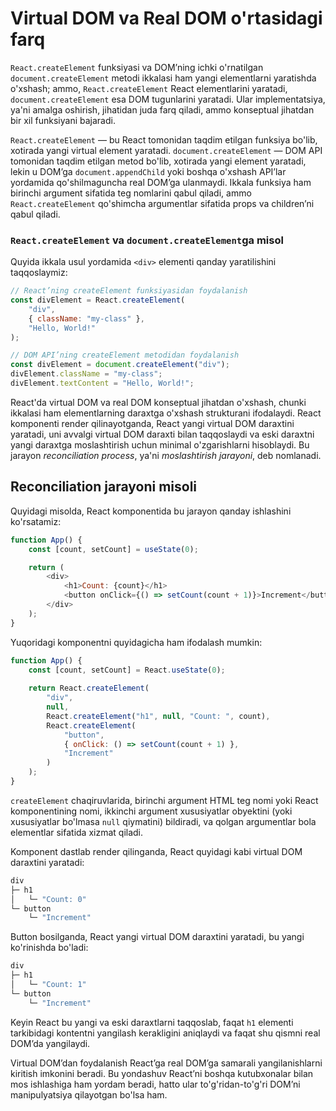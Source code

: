 # Virtual DOM va Real DOM o'rtasidagi farq

`React.createElement` funksiyasi va DOM’ning ichki o'rnatilgan `document.createElement` metodi ikkalasi ham yangi elementlarni yaratishda o'xshash; ammo, `React.createElement` React elementlarini yaratadi, `document.createElement` esa DOM tugunlarini yaratadi. Ular implementatsiya, ya'ni amalga oshirish, jihatidan juda farq qiladi, ammo konseptual jihatdan bir xil funksiyani bajaradi.

`React.createElement` — bu React tomonidan taqdim etilgan funksiya bo'lib, xotirada yangi virtual element yaratadi.
`document.createElement` — DOM API tomonidan taqdim etilgan metod bo'lib, xotirada yangi element yaratadi, lekin u DOM’ga `document.appendChild` yoki boshqa o'xshash API’lar yordamida qo'shilmaguncha real DOM’ga ulanmaydi.
Ikkala funksiya ham birinchi argument sifatida teg nomlarini qabul qiladi, ammo `React.createElement` qo'shimcha argumentlar sifatida props va children’ni qabul qiladi.

### `React.createElement` va `document.createElement`ga misol

Quyida ikkala usul yordamida `<div>` elementi qanday yaratilishini taqqoslaymiz:
``` js copy
// React’ning createElement funksiyasidan foydalanish
const divElement = React.createElement(
    "div",
    { className: "my-class" },
    "Hello, World!"
);

// DOM API’ning createElement metodidan foydalanish
const divElement = document.createElement("div");
divElement.className = "my-class";
divElement.textContent = "Hello, World!";
```

React'da virtual DOM va real DOM konseptual jihatdan o'xshash, chunki ikkalasi ham elementlarning daraxtga o'xshash strukturani ifodalaydi. React komponenti render qilinayotganda, React yangi virtual DOM daraxtini yaratadi, uni avvalgi virtual DOM daraxti bilan taqqoslaydi va eski daraxtni yangi daraxtga moslashtirish uchun minimal o'zgarishlarni hisoblaydi. Bu jarayon *reconciliation process*, ya'ni *moslashtirish jarayoni*, deb nomlanadi.

## Reconciliation jarayoni misoli

Quyidagi misolda, React komponentida bu jarayon qanday ishlashini ko'rsatamiz:

``` js copy
function App() {
    const [count, setCount] = useState(0);

    return (
        <div>
            <h1>Count: {count}</h1>
            <button onClick={() => setCount(count + 1)}>Increment</button>
        </div>
    );
}
```

Yuqoridagi komponentni quyidagicha ham ifodalash mumkin:
``` js copy
function App() {
    const [count, setCount] = React.useState(0);
    
    return React.createElement(
        "div",
        null,
        React.createElement("h1", null, "Count: ", count),
        React.createElement(
            "button",
            { onClick: () => setCount(count + 1) },
            "Increment"
        )
    );
}
```

`createElement` chaqiruvlarida, birinchi argument HTML teg nomi yoki React komponentining nomi, ikkinchi argument xususiyatlar obyektini (yoki xususiyatlar bo'lmasa `null` qiymatini) bildiradi, va qolgan argumentlar bola elementlar sifatida xizmat qiladi.

Komponent dastlab render qilinganda, React quyidagi kabi virtual DOM daraxtini yaratadi:
``` js copy
div
├─ h1
│   └─ "Count: 0"
└─ button
    └─ "Increment"
```

Button bosilganda, React yangi virtual DOM daraxtini yaratadi, bu yangi ko'rinishda bo'ladi:
``` js copy
div
├─ h1
│   └─ "Count: 1"
└─ button
    └─ "Increment"
```

Keyin React bu yangi va eski daraxtlarni taqqoslab, faqat `h1` elementi tarkibidagi kontentni yangilash kerakligini aniqlaydi va faqat shu qismni real DOM’da yangilaydi.

Virtual DOM’dan foydalanish React’ga real DOM’ga samarali yangilanishlarni kiritish imkonini beradi. Bu yondashuv React’ni boshqa kutubxonalar bilan mos ishlashiga ham yordam beradi, hatto ular to'g'ridan-to'g'ri DOM’ni manipulyatsiya qilayotgan bo'lsa ham.